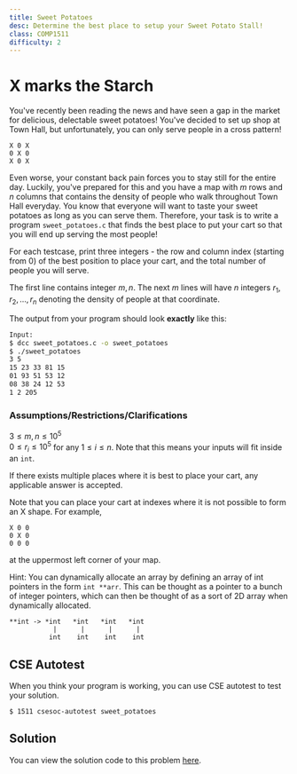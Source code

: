 ```yaml
---
title: Sweet Potatoes
desc: Determine the best place to setup your Sweet Potato Stall!
class: COMP1511
difficulty: 2
---
```

# X marks the Starch
You've recently been reading the news and have seen a gap in the market for delicious, delectable sweet potatoes! 
You've decided to set up shop at Town Hall, but unfortunately, you can only serve people in a cross pattern!
```
X 0 X
0 X 0
X 0 X
```
Even worse, your constant back pain forces you to stay still for the entire day. 
Luckily, you've prepared for this and you have a map with $m$ rows and $n$ columns that contains the density of people who walk throughout Town Hall everyday.
You know that everyone will want to taste your sweet potatoes as long as you can serve them. Therefore, your task is to write a program `sweet_potatoes.c` that finds the best place to put your cart so that you will end up serving the most people!

For each testcase, print three integers - the row and column index (starting from $0$) of the best position to place your cart, and the total number of people you will serve. 

The first line contains integer $m, n$.
The next $m$ lines will have $n$ integers $r_{1}, r_{2}, ...,r_{n}$ denoting the density of people at that coordinate.

The output from your program should look **exactly** like this:
```bash
Input:
$ dcc sweet_potatoes.c -o sweet_potatoes
$ ./sweet_potatoes
3 5
15 23 33 81 15
01 93 51 53 12
08 38 24 12 53
1 2 205
```

### Assumptions/Restrictions/Clarifications
 $3 \leq m,   n \leq 10^5$  
 $0 \leq r_{i} \leq 10^5$ for any $1 \leq i \leq n$.
Note that this means your inputs will fit inside an `int`. 

If there exists multiple places where it is best to place your cart, any applicable answer is accepted.

Note that you can place your cart at indexes where it is not possible to form an X shape. 
For example,
```
X 0 0
0 X 0
0 0 0
```
at the uppermost left corner of your map.

Hint: You can dynamically allocate an array by defining an array of int pointers in the form `int **arr`. 
This can be thought as a pointer to a bunch of integer pointers, which can then be thought of as a sort of 2D array when dynamically allocated.
```
**int -> *int   *int   *int   *int
           |      |      |      |
          int    int    int    int
``` 
## CSE Autotest

When you think your program is working, you can use CSE autotest to test your solution.

```bash:~/1511-revision/sweet_potatoes
$ 1511 csesoc-autotest sweet_potatoes
```

## Solution

You can view the solution code to this problem [here](https://github.com/csesoc/comp1511-revision-t1-2022/blob/master/solutions/sweet_potatoes/solution.c).
